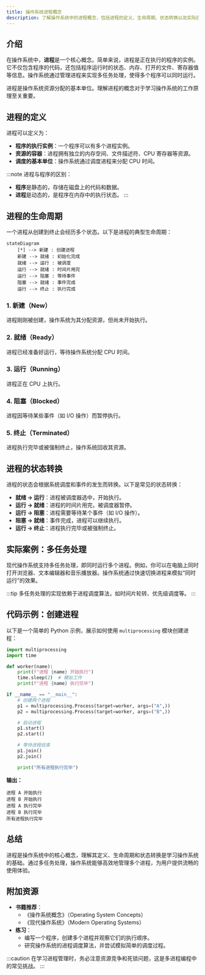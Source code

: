 ```yaml
---
title: 操作系统进程概念
description: 了解操作系统中的进程概念，包括进程的定义、生命周期、状态转换以及实际应用场景。适合初学者学习操作系统的基础知识。
---
```


## 介绍

在操作系统中，**进程**是一个核心概念。简单来说，进程是正在执行的程序的实例。它不仅包含程序的代码，还包括程序运行时的状态、内存、打开的文件、寄存器值等信息。操作系统通过管理进程来实现多任务处理，使得多个程序可以同时运行。

进程是操作系统资源分配的基本单位。理解进程的概念对于学习操作系统的工作原理至关重要。

## 进程的定义

进程可以定义为：
- **程序的执行实例**：一个程序可以有多个进程实例。
- **资源的容器**：进程拥有独立的内存空间、文件描述符、CPU 寄存器等资源。
- **调度的基本单位**：操作系统通过调度进程来分配 CPU 时间。

:::note
进程与程序的区别：
- **程序**是静态的，存储在磁盘上的代码和数据。
- **进程**是动态的，是程序在内存中的执行状态。
:::

## 进程的生命周期

一个进程从创建到终止会经历多个状态。以下是进程的典型生命周期：

```mermaid
stateDiagram
    [*] --> 新建 : 创建进程
    新建 --> 就绪 : 初始化完成
    就绪 --> 运行 : 被调度
    运行 --> 就绪 : 时间片用完
    运行 --> 阻塞 : 等待事件
    阻塞 --> 就绪 : 事件完成
    运行 --> 终止 : 执行完成
```

### 1. 新建（New）
进程刚刚被创建，操作系统为其分配资源，但尚未开始执行。

### 2. 就绪（Ready）
进程已经准备好运行，等待操作系统分配 CPU 时间。

### 3. 运行（Running）
进程正在 CPU 上执行。

### 4. 阻塞（Blocked）
进程因等待某些事件（如 I/O 操作）而暂停执行。

### 5. 终止（Terminated）
进程执行完毕或被强制终止，操作系统回收其资源。

## 进程的状态转换

进程的状态会根据系统调度和事件的发生而转换。以下是常见的状态转换：

- **就绪 → 运行**：进程被调度器选中，开始执行。
- **运行 → 就绪**：进程的时间片用完，被调度器暂停。
- **运行 → 阻塞**：进程需要等待某个事件（如 I/O 操作）。
- **阻塞 → 就绪**：事件完成，进程可以继续执行。
- **运行 → 终止**：进程执行完毕或被强制终止。

## 实际案例：多任务处理

现代操作系统支持多任务处理，即同时运行多个进程。例如，你可以在电脑上同时打开浏览器、文本编辑器和音乐播放器。操作系统通过快速切换进程来模拟“同时运行”的效果。

:::tip
多任务处理的实现依赖于进程调度算法，如时间片轮转、优先级调度等。
:::

## 代码示例：创建进程

以下是一个简单的 Python 示例，展示如何使用 `multiprocessing` 模块创建进程：

```python
import multiprocessing
import time

def worker(name):
    print(f"进程 {name} 开始执行")
    time.sleep(2)  # 模拟工作
    print(f"进程 {name} 执行完毕")

if __name__ == "__main__":
    # 创建两个进程
    p1 = multiprocessing.Process(target=worker, args=("A",))
    p2 = multiprocessing.Process(target=worker, args=("B",))

    # 启动进程
    p1.start()
    p2.start()

    # 等待进程结束
    p1.join()
    p2.join()

    print("所有进程执行完毕")
```

**输出：**
```
进程 A 开始执行
进程 B 开始执行
进程 A 执行完毕
进程 B 执行完毕
所有进程执行完毕
```

## 总结

进程是操作系统中的核心概念，理解其定义、生命周期和状态转换是学习操作系统的基础。通过多任务处理，操作系统能够高效地管理多个进程，为用户提供流畅的使用体验。

## 附加资源

- **书籍推荐**：
  - 《操作系统概念》（Operating System Concepts）
  - 《现代操作系统》（Modern Operating Systems）
- **练习**：
  - 编写一个程序，创建多个进程并观察它们的执行顺序。
  - 研究操作系统的进程调度算法，并尝试模拟简单的调度过程。

:::caution
在学习进程管理时，务必注意资源竞争和死锁问题，这是多进程编程中的常见挑战。
:::